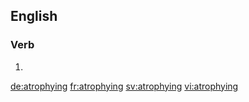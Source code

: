 ==English==

===Verb===
{{head|en}}

# {{present participle of|atrophy}}

[[de:atrophying]]
[[fr:atrophying]]
[[sv:atrophying]]
[[vi:atrophying]]